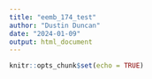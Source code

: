 ```yaml
---
title: "eemb_174_test"
author: "Dustin Duncan"
date: "2024-01-09"
output: html_document
---
```


```r
knitr::opts_chunk$set(echo = TRUE)
```

